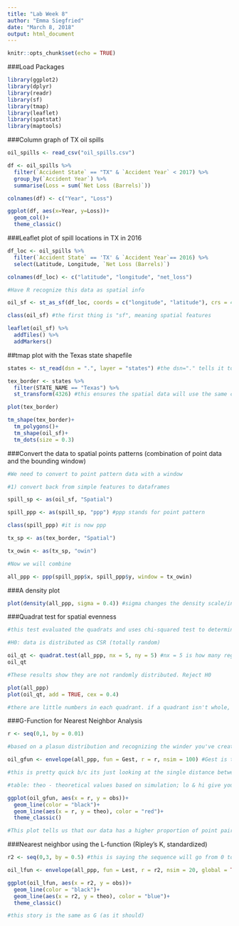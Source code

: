 ```yaml
---
title: "Lab Week 8"
author: "Emma Siegfried"
date: "March 8, 2018"
output: html_document
---
```


```r
knitr::opts_chunk$set(echo = TRUE)
```

###Load Packages
```r
library(ggplot2)
library(dplyr)
library(readr)
library(sf)
library(tmap)
library(leaflet)
library(spatstat)
library(maptools)
```

###Column graph of TX oil spills
```r

oil_spills <- read_csv("oil_spills.csv")

df <- oil_spills %>% 
  filter(`Accident State` == "TX" & `Accident Year` < 2017) %>% 
  group_by(`Accident Year`) %>% 
  summarise(Loss = sum(`Net Loss (Barrels)`))

colnames(df) <- c("Year", "Loss")

ggplot(df, aes(x=Year, y=Loss))+
  geom_col()+
  theme_classic()

```

###Leaflet plot of spill locations in TX in 2016
```r

df_loc <- oil_spills %>% 
  filter(`Accident State` == 'TX' & `Accident Year`== 2016) %>% 
  select(Latitude, Longitude, `Net Loss (Barrels)`)

colnames(df_loc) <- c("latitude", "longitude", "net_loss")

#Have R recognize this data as spatial info

oil_sf <- st_as_sf(df_loc, coords = c("longitude", "latitude"), crs = 4326) #now R knows it's spatial

class(oil_sf) #the first thing is "sf", meaning spatial features

```

```r

leaflet(oil_sf) %>% 
  addTiles() %>% 
  addMarkers()


```

##tmap plot with the Texas state shapefile
```r

states <- st_read(dsn = ".", layer = "states") #the dsn="." tells it to get everything from the working directory that meets the "layer" requirement

tex_border <- states %>% 
  filter(STATE_NAME == "Texas") %>% 
  st_transform(4326) #this ensures the spatial data will use the same coordinates as all the other files

plot(tex_border)

tm_shape(tex_border)+
  tm_polygons()+
  tm_shape(oil_sf)+
  tm_dots(size = 0.3)


```

###Convert the data to spatial points patterns (combination of point data and the bounding window)

```r
#We need to convert to point pattern data with a window

#1) convert back from simple features to dataframes

spill_sp <- as(oil_sf, "Spatial")

spill_ppp <- as(spill_sp, "ppp") #ppp stands for point pattern

class(spill_ppp) #it is now ppp

tx_sp <- as(tex_border, "Spatial")

tx_owin <- as(tx_sp, "owin") 

#Now we will combine

all_ppp <- ppp(spill_ppp$x, spill_ppp$y, window = tx_owin)


```

###A density plot

```r

plot(density(all_ppp, sigma = 0.4)) #sigma changes the density scale/intensity

```

###Quadrat test for spatial evenness
```r

#this test evaluated the quadrats and uses chi-squared test to determine if oil spill events are proportional in distribution or not

#H0: data is distributed as CSR (totally random)

oil_qt <- quadrat.test(all_ppp, nx = 5, ny = 5) #nx = 5 is how many regions exist horizontally, ny = vertical regions
oil_qt

#These results show they are not randomly distributed. Reject H0

```
 
```r

plot(all_ppp)
plot(oil_qt, add = TRUE, cex = 0.4)

#there are little numbers in each quadrant. if a quadrant isn't whole, then the upper L is actual counts; upper R is expected counts for whole square; bottom # is the standardized metric for the difference between expected count and actual count

```

###G-Function for Nearest Neighbor Analysis

```r

r <- seq(0,1, by = 0.01)

#based on a plasun distribution and recognizing the winder you've created, what would this data look like if it was truely CSR data

oil_gfun <- envelope(all_ppp, fun = Gest, r = r, nsim = 100) #Gest is the estimation of G, nsim = #of simulations

#this is pretty quick b/c its just looking at the single distance between each point and its nearest neighbor

#table: theo - theoretical values based on simulation; lo & hi give you the confidence intervals

ggplot(oil_gfun, aes(x = r, y = obs))+
  geom_line(color = "black")+
  geom_line(aes(x = r, y = theo), color = "red")+
  theme_classic()

#This plot tells us that our data has a higher proportion of point pairs with nearest neighbors at shorter distances compared to CSR data. Meaning that the nearest neighbor distances are closer than expected for randomly (CSR) distributed data. So this data is more clustered 

```

###Nearest neighbor using the L-function (Ripley's K, standardized)

```r

r2 <- seq(0,3, by = 0.5) #this is saying the sequence will go from 0 to 3, with increments of 0.5

oil_lfun <- envelope(all_ppp, fun = Lest, r = r2, nsim = 20, global = TRUE) #This only involves 20 simulations b/c it takes long. in a real project you would want to do more

ggplot(oil_lfun, aes(x = r2, y = obs))+
  geom_line(color = "black")+
  geom_line(aes(x = r2, y = theo), color = "blue")+
  theme_classic()

#this story is the same as G (as it should)

```















